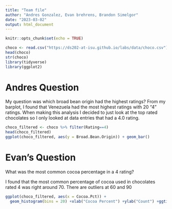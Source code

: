 ```yaml
---
title: "Team file"
author: "Andres Gonzalez, Evan brehrens, Brandon Simelgor"
date: "2023-03-02"
output: html_document
---
```


```r
knitr::opts_chunk$set(echo = TRUE)
```

```r
choco <- read.csv("https://ds202-at-isu.github.io/labs/data/choco.csv")
head(choco)
str(choco)
library(tidyverse)
library(ggplot2)
```

# Andres Question
My question was which broad bean origin had the highest ratings? From my barplot, I found that Venezuela had the most highest ratings with 20 "4" ratings. When making this analysis I decided to just look at the top rated chocolates so I only looked at data entries that had a 4.0 rating.

```r
choco_filtered <- choco %>% filter(Rating==4)
head(choco_filtered)
ggplot(choco_filtered, aes(y = Broad.Bean.Origin)) + geom_bar()
```

# Evan's Question
What was the most common cocoa percentage in a 4 rating?

I found that the most common percentage of cocoa used in chocolates rated 4 was right around 70. There are outliers at 60 and 90

```r
ggplot(choco_filtered, aes(x = Cocoa.Pct)) +
  geom_histogram(bins = 20) +xlab("Cocoa Percent") +ylab("Count") +ggtitle("Cocoa Percentages From Rated 4 Chocolates")


```


